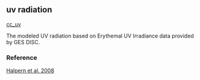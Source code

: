 ## uv radiation

[cc_uv](https://github.com/OHI-Science/mhi/blob/master/region2017/layers/)

The modeled UV radiation based on Erythemal UV Irradiance data provided by GES DISC.

### Reference

[Halpern et al. 2008](http://www.oceanhealthindex.org/methodology/components)